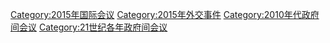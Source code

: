 [[Category:2015年国际会议|Category:2015年国际会议]]
[[Category:2015年外交事件|Category:2015年外交事件]]
[[Category:2010年代政府间会议|Category:2010年代政府间会议]]
[[Category:21世纪各年政府间会议|Category:21世纪各年政府间会议]]
